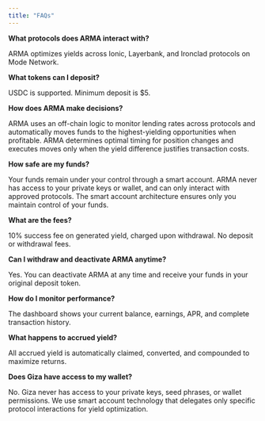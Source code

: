 ```yaml
---
title: "FAQs"
---
```


**What protocols does ARMA interact with?**

ARMA optimizes yields across Ionic, Layerbank, and Ironclad protocols on Mode Network.

**What tokens can I deposit?**

USDC is supported. Minimum deposit is $5.

**How does ARMA make decisions?**

ARMA uses an off-chain logic to monitor lending rates across protocols and automatically moves funds to the highest-yielding opportunities when profitable. ARMA determines optimal timing for position changes and executes moves only when the yield difference justifies transaction costs.

**How safe are my funds?**

Your funds remain under your control through a smart account. ARMA never has access to your private keys or wallet, and can only interact with approved protocols. The smart account architecture ensures only you maintain control of your funds.

**What are the fees?**

10% success fee on generated yield, charged upon withdrawal. No deposit or withdrawal fees.

**Can I withdraw and deactivate ARMA anytime?**

Yes. You can deactivate ARMA at any time and receive your funds in your original deposit token.

**How do I monitor performance?**

The dashboard shows your current balance, earnings, APR, and complete transaction history.

**What happens to accrued yield?**

All accrued yield is automatically claimed, converted, and compounded to maximize returns.

**Does Giza have access to my wallet?**

No. Giza never has access to your private keys, seed phrases, or wallet permissions. We use smart account technology that delegates only specific protocol interactions for yield optimization.


